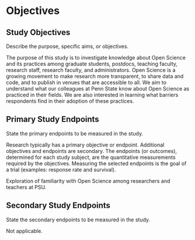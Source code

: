 # Objectives

## Study Objectives

::: {.rmdnote .instr_box}

Describe the purpose, specific aims, or objectives.

:::

The purpose of this study is to investigate knowledge about Open Science and its practices among graduate students, postdocs, teaching faculty, research staff, research faculty, and administrators.
Open Science is a growing movement to make research more transparent, to share data and code, and to publish in venues that are accessible to all.
We aim to understand what our colleagues at Penn State know about Open Science as practiced in their fields. We are also interested in learning what barriers respondents find in their adoption of these practices.

## Primary Study Endpoints

::: {.rmdnote .instr_box}

State the primary endpoints to be measured in the study.

Research typically has a primary objective or endpoint. 
Additional objectives and endpoints are secondary. 
The endpoints (or outcomes), determined for each study subject, are the quantitative measurements required by the objectives. 
Measuring the selected endpoints is the goal of a trial (examples: response rate and survival).

:::

Exploration of familiarity with Open Science among researchers and teachers at PSU.

## Secondary Study Endpoints

::: {.rmdnote .instr_box} 
State the secondary endpoints to be measured in the study.
:::

Not applicable.
